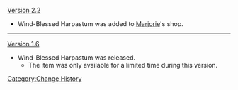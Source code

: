 [[Version 2.2]]
*Wind-Blessed Harpastum was added to [[Marjorie]]'s shop.
----
[[Version 1.6]]
*Wind-Blessed Harpastum was released.
**The item was only available for a limited time during this version.
<noinclude>[[Category:Change History]]</noinclude>